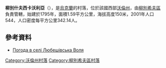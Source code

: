 {{coord|51|43|47|N|25|26|24|E|scale:30000|display=title}}

'''柳別什夫西卡沃利亞'''（{{lang-uk|Любешівська Воля}}），是[[烏克蘭|烏克蘭]]的村落，位於該國西部[[沃倫州|沃倫州]]，由[[柳別希夫區|柳別希夫區]]負責管轄，始建於1795年，面積1.59平方公里，海拔高度150米，2001年人口544，人口密度每平方公里342.14人。

==參考資料==
* [http://weather.in.ua/ua/volynskaja/14135 Погода в селі Любешівська Воля] {{Wayback|url=http://weather.in.ua/ua/volynskaja/14135 |date=20111219092857 }}

[[Category:沃倫州村落|Category:沃倫州村落]]
[[Category:柳別希夫區村落|Category:柳別希夫區村落]]


{{Volyn-geo-stub}}